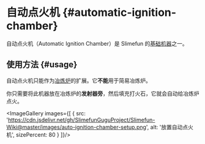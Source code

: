 
# 自动点火机 \{#automatic-ignition-chamber}

自动点火机（Automatic Ignition Chamber）是 Slimefun 的[基础机器](/Basic-Machines)之一。

## 使用方法 \{#usage}

自动点火机只能作为[冶炼炉](/Smeltery)的扩展。它**不能**用于简易冶炼炉。

你只需要将此机器放在冶炼炉的**发射器旁**，然后填充打火石，它就会自动给冶炼炉点火。

<ImageGallery images={[
  {
    src: 'https://cdn.jsdelivr.net/gh/SlimefunGuguProject/Slimefun-Wiki@master/images/auto-ignition-chamber-setup.png',
    alt: '放置自动点火机',
    sizePercent: 80
  }
]}/>
